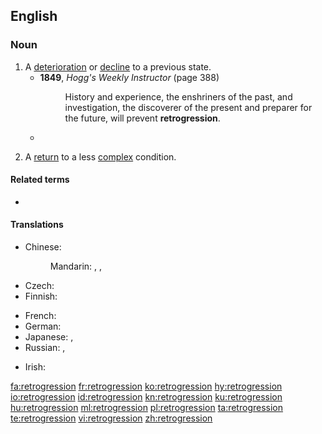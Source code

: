 {{also|rétrogression}}
==English==

===Noun===
{{en-noun}}

# A [[deterioration]] or [[decline]] to a previous state.
#* '''1849''', ''Hogg's Weekly Instructor'' (page 388)
#*: History and experience, the enshriners of the past, and investigation, the discoverer of the present and preparer for the future, will prevent '''retrogression'''.
#* {{quote-book|year=1908|author=The Three Initiates|title=The Kybalion: Hermetic Philosophy|url=http://www.gnostic.org/kybalionhtm/kybalion11.htm|passage=Suns spring into being, and then their height of power being reached, the process of '''retrogression''' begins, and after aeons they become dead masses of matter, awaiting another impulse which starts again their inner energies into activity and a new solar life cycle is begun.}}
# {{lb|en|biology}} A [[return]] to a less [[complex]] condition.

====Related terms====
* {{l|en|retrogressive}}

====Translations====
{{trans-top|decline}}
* Chinese:
*: Mandarin: {{t+|cmn|倒退|tr=dàotuì|sc=Hani}}, {{t+|cmn|退步|tr=tuìbù|sc=Hani}}, {{t+|cmn|退化|tr=tuìhuà|sc=Hani}}
* Czech: {{t+|cs|zánik|m}}
* Finnish: {{t|fi|taantuminen}}
{{trans-mid}}
* French: {{t+|fr|rétrogression|f}}
* German: {{t+|de|Rückschritt|m}}
* Japanese: {{t|ja|逆行|tr=ぎゃっこう, gyakkō|sc=Jpan}}, {{t+|ja|退化|tr=たいか, taika|sc=Jpan}}
* Russian: {{t+|ru|регре́сс|m}}, {{t+|ru|упа́док|m}}
{{trans-bottom}}

{{trans-top|biology: a return to a less complex condition}}
* Irish: {{t|ga|aisghabháil|f}}
{{trans-mid}}
{{trans-bottom}}

[[fa:retrogression]]
[[fr:retrogression]]
[[ko:retrogression]]
[[hy:retrogression]]
[[io:retrogression]]
[[id:retrogression]]
[[kn:retrogression]]
[[ku:retrogression]]
[[hu:retrogression]]
[[ml:retrogression]]
[[pl:retrogression]]
[[ta:retrogression]]
[[te:retrogression]]
[[vi:retrogression]]
[[zh:retrogression]]